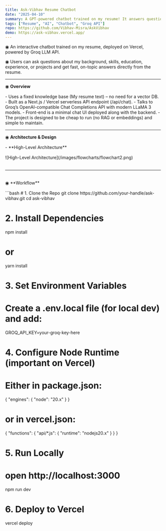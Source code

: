 ```yaml
---
title: Ask-Vibhav Resume Chatbot
date: "2025-04-10"
summary: A GPT-powered chatbot trained on my resume! It answers questions about my background, technical skills, education, and projects, just like an interactive CV.
tags: ["Resume", "AI", "Chatbot", "Groq API"]
repo: https://github.com/Vibhav-Misra/AskVibhav
demo: https://ask-vibhav.vercel.app/
---
```


◉ An interactive chatbot trained on my resume, deployed on Vercel, powered by Groq LLM API.

◉ Users can ask questions about my background, skills, education, experience, or projects and get fast, on-topic answers directly from the resume.

---

◉ **Overview**
<p style="margin-top:1rem;"></p>
- Uses a fixed knowledge base (My resume text) – no need for a vector DB.
- Built as a Next.js / Vercel serverless API endpoint (/api/chat).
- Talks to Groq’s OpenAI-compatible Chat Completions API with modern LLaMA 3 models.
- Front-end is a minimal chat UI deployed along with the backend.
- The project is designed to be cheap to run (no RAG or embeddings) and simple to maintain.

---

◉ **Architecture & Design**
<p style="margin-top:1rem;"></p>
- **High-Level Architecture**
<p style="margin-top:1rem;"></p>
![High-Level Architecture](/images/flowcharts/flowchart2.png)
<p style="margin-top:2rem;"></p>

---

<p style="margin-top:2rem;"></p>
◉ **Workflow**
<p style="margin-top:1rem;"></p>
```bash
# 1. Clone the Repo
git clone https://github.com/your-handle/ask-vibhav.git
cd ask-vibhav

# 2. Install Dependencies
npm install
# or
yarn install

# 3. Set Environment Variables
# Create a .env.local file (for local dev) and add:
GROQ_API_KEY=your-groq-key-here

# 4. Configure Node Runtime (important on Vercel)
# Either in package.json:
{ "engines": { "node": "20.x" } }

# or in vercel.json:
{ "functions": { "api/*.js": { "runtime": "nodejs20.x" } } }

# 5. Run Locally
# open http://localhost:3000
npm run dev

# 6. Deploy to Vercel
vercel deploy